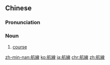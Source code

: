 {{also|航线}}
==Chinese==
{{zh-forms|s=航线}}

===Pronunciation===
{{zh-pron
|m=hángxiàn
|cat=n
}}

===Noun===
{{zh-noun}}

# [[course]] {{gloss|of a ship or plane}}

{{zh-cat|Advanced}}

[[zh-min-nan:航線]]
[[ko:航線]]
[[ja:航線]]
[[chr:航線]]
[[zh:航線]]